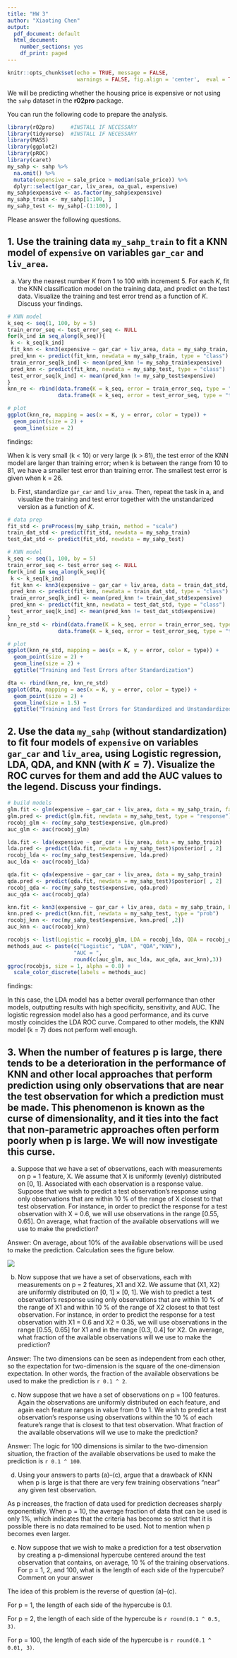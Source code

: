 ---
title: "HW 3"
author: "Xiaoting Chen"
output:
  pdf_document: default
  html_document:
    number_sections: yes
    df_print: paged
---

```{r setup, include=FALSE}
knitr::opts_chunk$set(echo = TRUE, message = FALSE,
                      warnings = FALSE, fig.align = 'center',  eval = TRUE)
```

We will be predicting whether the housing price is expensive or not using the `sahp` dataset in the **r02pro** package. 

You can run the following code to prepare the analysis.
```{r, message=FALSE, warning=FALSE}
library(r02pro)     #INSTALL IF NECESSARY
library(tidyverse)  #INSTALL IF NECESSARY
library(MASS)
library(ggplot2)
library(pROC)
library(caret)
my_sahp <- sahp %>% 
  na.omit() %>%
  mutate(expensive = sale_price > median(sale_price)) %>%
  dplyr::select(gar_car, liv_area, oa_qual, expensive) 
my_sahp$expensive <- as.factor(my_sahp$expensive)
my_sahp_train <- my_sahp[1:100, ]
my_sahp_test <- my_sahp[-(1:100), ]
```

Please answer the following questions.

## 1. Use the training data `my_sahp_train` to fit a KNN model of `expensive` on variables `gar_car` and `liv_area`.  

a. Vary the nearest number $K$ from 1 to 100 with increment 5. For each $K$, fit the KNN classification model on the training data, and predict on the test data. Visualize the training and test error trend as a function of $K$. Discuss your findings.

```{r Q1.a}
# KNN model
k_seq <- seq(1, 100, by = 5)
train_error_seq <- test_error_seq <- NULL
for(k_ind in seq_along(k_seq)){
 k <- k_seq[k_ind]
 fit_knn <- knn3(expensive ~ gar_car + liv_area, data = my_sahp_train, k = k)
 pred_knn <- predict(fit_knn, newdata = my_sahp_train, type = "class")
 train_error_seq[k_ind] <- mean(pred_knn != my_sahp_train$expensive)
 pred_knn <- predict(fit_knn, newdata = my_sahp_test, type = "class")
 test_error_seq[k_ind] <- mean(pred_knn != my_sahp_test$expensive)
}
knn_re <- rbind(data.frame(K = k_seq, error = train_error_seq, type = "train"),
                data.frame(K = k_seq, error = test_error_seq, type = "test"))

# plot
ggplot(knn_re, mapping = aes(x = K, y = error, color = type)) +
  geom_point(size = 2) +
  geom_line(size = 2)
```
findings:

When k is very small (k < 10) or very large (k > 81), the test error of the KNN model are larger than training error; when k is between the range from 10 to 81, we have a smaller test error than training error. The smallest test error is given when k = 26.


b. First, standardize `gar_car` and `liv_area`. Then, repeat the task in a, and visualize the training and test error together with the unstandarized version as a function of $K$.

```{r Q1.b}
# data prep
fit_std <- preProcess(my_sahp_train, method = "scale")
train_dat_std <- predict(fit_std, newdata = my_sahp_train)
test_dat_std <- predict(fit_std, newdata = my_sahp_test)

# KNN model
k_seq <- seq(1, 100, by = 5)
train_error_seq <- test_error_seq <- NULL
for(k_ind in seq_along(k_seq)){
 k <- k_seq[k_ind]
 fit_knn <- knn3(expensive ~ gar_car + liv_area, data = train_dat_std, k = k)
 pred_knn <- predict(fit_knn, newdata = train_dat_std, type = "class")
 train_error_seq[k_ind] <- mean(pred_knn != train_dat_std$expensive)
 pred_knn <- predict(fit_knn, newdata = test_dat_std, type = "class")
 test_error_seq[k_ind] <- mean(pred_knn != test_dat_std$expensive)
}   
knn_re_std <- rbind(data.frame(K = k_seq, error = train_error_seq, type = "train_std"),
                data.frame(K = k_seq, error = test_error_seq, type = "test_std"))

# plot
ggplot(knn_re_std, mapping = aes(x = K, y = error, color = type)) +
  geom_point(size = 2) +
  geom_line(size = 2) +
  ggtitle("Training and Test Errors after Standardization")

dta <- rbind(knn_re, knn_re_std)
ggplot(dta, mapping = aes(x = K, y = error, color = type)) +
  geom_point(size = 2) +
  geom_line(size = 1.5) +
  ggtitle("Training and Test Errors for Standardized and Unstandardized Data")
```

## 2. Use the data `my_sahp` (without standardization) to fit four models of `expensive` on variables `gar_car` and `liv_area`, using Logistic regression, LDA, QDA, and KNN (with $K = 7$). Visualize the ROC curves for them and add the AUC values to the legend. Discuss your findings.

```{r Q2, message=FALSE, warning=FALSE}
# build models
glm.fit <- glm(expensive ~ gar_car + liv_area, data = my_sahp_train, family = "binomial")
glm.pred <- predict(glm.fit, newdata = my_sahp_test, type = "response")
rocobj_glm <- roc(my_sahp_test$expensive, glm.pred)
auc_glm <- auc(rocobj_glm)

lda.fit <- lda(expensive ~ gar_car + liv_area, data = my_sahp_train)
lda.pred <- predict(lda.fit, newdata = my_sahp_test)$posterior[ , 2]
rocobj_lda <- roc(my_sahp_test$expensive, lda.pred)
auc_lda <- auc(rocobj_lda)

qda.fit <- qda(expensive ~ gar_car + liv_area, data = my_sahp_train)
qda.pred <- predict(qda.fit, newdata = my_sahp_test)$posterior[ , 2]
rocobj_qda <- roc(my_sahp_test$expensive, qda.pred)
auc_qda <- auc(rocobj_qda)

knn.fit <- knn3(expensive ~ gar_car + liv_area, data = my_sahp_train, k = 7, prob = TRUE)
knn.pred <- predict(knn.fit, newdata = my_sahp_test, type = "prob")
rocobj_knn <- roc(my_sahp_test$expensive, knn.pred[ ,2])
auc_knn <- auc(rocobj_knn)

rocobjs <- list(Logistic = rocobj_glm, LDA = rocobj_lda, QDA = rocobj_qda, KNN = rocobj_knn)
methods_auc <- paste(c("Logistic", "LDA", "QDA","KNN"),
                     "AUC = ", 
                     round(c(auc_glm, auc_lda, auc_qda, auc_knn),3))
ggroc(rocobjs, size = 1, alpha = 0.8) + 
  scale_color_discrete(labels = methods_auc)
```
findings:

In this case, the LDA model has a better overall performance than other models, outputting results with high specificity, sensitivity, and AUC. The logistic regression model also has a good performance, and its curve mostly coincides the LDA ROC curve. Compared to other models, the KNN model (k = 7) does not perform well enough.


## 3. When the number of features p is large, there tends to be a deterioration in the performance of KNN and other local approaches that perform prediction using only observations that are near the test observation for which a prediction must be made. This phenomenon is known as the curse of dimensionality, and it ties into the fact that non-parametric approaches often perform poorly when p is large. We will now investigate this curse.

(a) Suppose that we have a set of observations, each with measurements on p = 1 feature, X. We assume that X is uniformly (evenly) distributed on [0, 1]. Associated with each observation is a response value. Suppose that we wish to predict a test observation’s response using only observations that are within 10 % of the range of X closest to that test observation. For instance, in order to predict the response for a test observation with X = 0.6, we will use observations in the range [0.55, 0.65]. On average, what fraction of the available observations will we use to make the prediction?

Answer: On average, about 10% of the available observations will be used to make the prediction. Calculation sees the figure below.

![](hw3_q3_a.jpg)

(b) Now suppose that we have a set of observations, each with measurements on p = 2 features, X1 and X2. We assume that (X1, X2) are uniformly distributed on [0, 1] × [0, 1]. We wish to predict a test observation’s response using only observations that are within 10 % of the range of X1 and within 10 % of the range of X2 closest to that test observation. For instance, in order to predict the response for a test observation with X1 = 0.6 and X2 = 0.35, we will use observations in the range [0.55, 0.65] for X1 and in the range [0.3, 0.4] for X2. On average, what fraction of the available observations will we use to make the prediction?

Answer: The two dimensions can be seen as independent from each other, so the expectation for two-dimension is the square of the one-dimension expectation. In other words, the fraction of the available observations be used to make the prediction is `r 0.1 ^ 2`.


(c) Now suppose that we have a set of observations on p = 100 features. Again the observations are uniformly distributed on each feature, and again each feature ranges in value from 0 to 1. We wish to predict a test observation’s response using observations within the 10 % of each feature’s range that is closest to that test observation. What fraction of the available observations will we use to make the prediction?

Answer: The logic for 100 dimensions is similar to the two-dimension situation, the fraction of the available observations be used to make the prediction is `r 0.1 ^ 100`.


(d) Using your answers to parts (a)–(c), argue that a drawback of KNN when p is large is that there are very few training observations “near” any given test observation.

As p increases, the fraction of data used for prediction decreases sharply exponentially. When p = 10, the average fraction of data that can be used is only 1%, which indicates that the criteria has become so strict that it is possible there is no data remained to be used. Not to mention when p becomes even larger.


(e) Now suppose that we wish to make a prediction for a test observation by creating a p-dimensional hypercube centered around the test observation that contains, on average, 10 % of the training observations. For p = 1, 2, and 100, what is the length of each side of the hypercube? Comment on your answer

The idea of this problem is the reverse of question (a)–(c).

For p = 1, the length of each side of the hypercube is 0.1.

For p = 2, the length of each side of the hypercube is `r round(0.1 ^ 0.5, 3)`.

For p = 100, the length of each side of the hypercube is `r round(0.1 ^ 0.01, 3)`.

